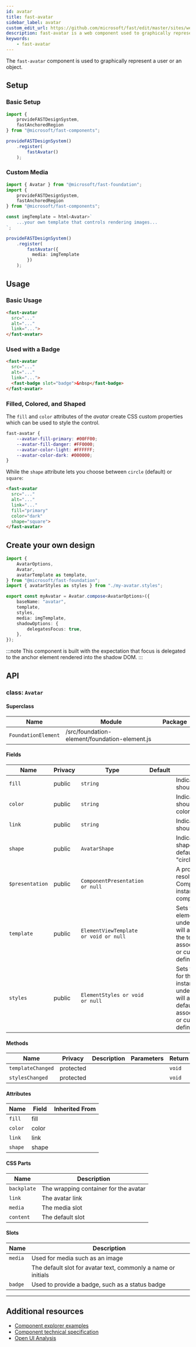```yaml
---
id: avatar
title: fast-avatar
sidebar_label: avatar
custom_edit_url: https://github.com/microsoft/fast/edit/master/sites/website/versioned_docs/version-legacy/components/fast-avatar.mdx
description: fast-avatar is a web component used to graphically represent a user or an object.
keywords:
    - fast-avatar
---
```


The `fast-avatar` component is used to graphically represent a user or an object.

## Setup

### Basic Setup

```ts
import {
    provideFASTDesignSystem,
    fastAnchoredRegion
} from "@microsoft/fast-components";

provideFASTDesignSystem()
    .register(
        fastAvatar()
    );
```

### Custom Media

```ts
import { Avatar } from "@microsoft/fast-foundation";
import {
    provideFASTDesignSystem,
    fastAnchoredRegion
} from "@microsoft/fast-components";

const imgTemplate = html<Avatar>`
    ...your own template that controls rendering images...
`;

provideFASTDesignSystem()
    .register(
        fastAvatar({
          media: imgTemplate
        })
    );
```

## Usage

### Basic Usage

```html
<fast-avatar
  src="..."
  alt="..."
  link="...">
</fast-avatar>
```

### Used with a Badge

```html
<fast-avatar
  src="..."
  alt="..."
  link="...">
  <fast-badge slot="badge">&nbsp</fast-badge>
</fast-avatar>
```

### Filled, Colored, and Shaped

The `fill` and `color` attributes of the *avatar* create CSS custom properties which can be used to style the control.

```css
fast-avatar {
    --avatar-fill-primary: #00FF00;
    --avatar-fill-danger: #FF0000;
    --avatar-color-light: #FFFFFF;
    --avatar-color-dark: #000000;
}
```

While the `shape` attribute lets you choose between `circle` (default) or `square`:

```html
<fast-avatar
  src="..."
  alt="..."
  link="..."
  fill="primary"
  color="dark"
  shape="square">
</fast-avatar>
```

## Create your own design

```ts
import {
    AvatarOptions,
    Avatar,
    avatarTemplate as template,
} from "@microsoft/fast-foundation";
import { avatarStyles as styles } from "./my-avatar.styles";

export const myAvatar = Avatar.compose<AvatarOptions>({
    baseName: "avatar",
    template,
    styles,
    media: imgTemplate,
    shadowOptions: {
        delegatesFocus: true,
    },
});
```

:::note
This component is built with the expectation that focus is delegated to the anchor element rendered into the shadow DOM.
:::

## API



### class: `Avatar`

#### Superclass

| Name                | Module                                        | Package |
| ------------------- | --------------------------------------------- | ------- |
| `FoundationElement` | /src/foundation-element/foundation-element.js |         |

#### Fields

| Name            | Privacy | Type                                  | Default | Description                                                                                                                                                                         | Inherited From    |
| --------------- | ------- | ------------------------------------- | ------- | ----------------------------------------------------------------------------------------------------------------------------------------------------------------------------------- | ----------------- |
| `fill`          | public  | `string`                              |         | Indicates the Avatar should have a color fill.                                                                                                                                      |                   |
| `color`         | public  | `string`                              |         | Indicates the Avatar should have a text color.                                                                                                                                      |                   |
| `link`          | public  | `string`                              |         | Indicates the Avatar should have url link                                                                                                                                           |                   |
| `shape`         | public  | `AvatarShape`                         |         | Indicates the Avatar shape should be. By default it will be set to "circle".                                                                                                        |                   |
| `$presentation` | public  | `ComponentPresentation or null`       |         | A property which resolves the ComponentPresentation instance for the current component.                                                                                             | FoundationElement |
| `template`      | public  | `ElementViewTemplate or void or null` |         | Sets the template of the element instance. When undefined, the element will attempt to resolve the template from the associated presentation or custom element definition.          | FoundationElement |
| `styles`        | public  | `ElementStyles or void or null`       |         | Sets the default styles for the element instance. When undefined, the element will attempt to resolve default styles from the associated presentation or custom element definition. | FoundationElement |

#### Methods

| Name              | Privacy   | Description | Parameters | Return | Inherited From    |
| ----------------- | --------- | ----------- | ---------- | ------ | ----------------- |
| `templateChanged` | protected |             |            | `void` | FoundationElement |
| `stylesChanged`   | protected |             |            | `void` | FoundationElement |

#### Attributes

| Name    | Field | Inherited From |
| ------- | ----- | -------------- |
| `fill`  | fill  |                |
| `color` | color |                |
| `link`  | link  |                |
| `shape` | shape |                |

#### CSS Parts

| Name        | Description                           |
| ----------- | ------------------------------------- |
| `backplate` | The wrapping container for the avatar |
| `link`      | The avatar link                       |
| `media`     | The media slot                        |
| `content`   | The default slot                      |

#### Slots

| Name    | Description                                                   |
| ------- | ------------------------------------------------------------- |
| `media` | Used for media such as an image                               |
|         | The default slot for avatar text, commonly a name or initials |
| `badge` | Used to provide a badge, such as a status badge               |

<hr/>


## Additional resources

* [Component explorer examples](https://explore.fast.design/components/fast-avatar)
* [Component technical specification](https://github.com/microsoft/fast/blob/master/packages/web-components/fast-foundation/src/avatar/avatar.spec.md)
* [Open UI Analysis](https://open-ui.org/components/avatar.research)
